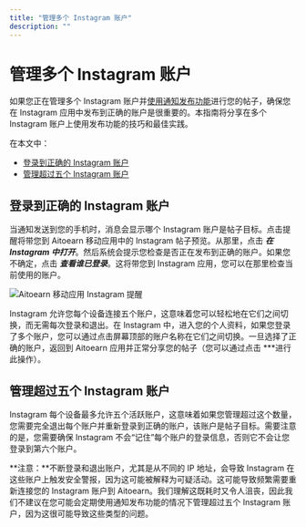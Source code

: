 ```yaml
---
title: "管理多个 Instagram 账户"
description: ""
---
```


# 管理多个 Instagram 账户

如果您正在管理多个 Instagram 账户并[使用通知发布功能](https://支持.aitoearn.com//支持.aitoearn.com/article/658-using-notification-发布功能)进行您的帖子，确保您在 Instagram 应用中发布到正确的账户是很重要的。本指南将分享在多个 Instagram 账户上使用发布功能的技巧和最佳实践。

在本文中：
- [登录到正确的 Instagram 账户](#Logging-into-the-correct-Instagram-账户-fm-k_)
- [管理超过五个 Instagram 账户](#Managing-更多-than-five-Instagram-账户s-kE_O6)

## 登录到正确的 Instagram 账户

当通知发送到您的手机时，消息会显示哪个 Instagram 账户是帖子目标。点击提醒将带您到 Aitoearn 移动应用中的 Instagram 帖子预览。从那里，点击 ***在 Instagram 中打开***。然后系统会提示您检查是否正在发布到正确的账户。如果您不确定，点击 ***查看谁已登录***。这将带您到 Instagram 应用，您可以在那里检查当前使用的账户。

![Aitoearn 移动应用 Instagram 提醒](//d33v4339jhl8k0.cloudfront.net/docs/assets/64cb6cf86d4a3e191f237e66/图片s/651499dc556a3e3cf18cc027/img-1714411-1695848922-1561476440.png)

Instagram 允许您每个设备连接五个账户，这意味着您可以轻松地在它们之间切换，而无需每次登录和退出。在 Instagram 中，进入您的个人资料，如果您登录了多个账户，您可以通过点击屏幕顶部的账户名称在它们之间切换。一旦选择了正确的账户，返回到 Aitoearn 应用并正常分享您的帖子（您可以通过点击 ***进行此操作）。

## 管理超过五个 Instagram 账户

Instagram 每个设备最多允许五个活跃账户，这意味着如果您管理超过这个数量，您需要完全退出每个账户并重新登录到正确的账户，该账户是帖子目标。需要注意的是，您需要确保 Instagram 不会“记住”每个账户的登录信息，否则它不会让您登录到第六个账户。

**注意：**不断登录和退出账户，尤其是从不同的 IP 地址，会导致 Instagram 在这些账户上触发安全警报，因为这可能被解释为可疑活动。这可能导致频繁需要重新连接您的 Instagram 账户到 Aitoearn。我们理解这既耗时又令人沮丧，因此我们不建议在您可能会定期使用通知发布功能的情况下管理超过五个 Instagram 账户，因为这很可能导致这些类型的问题。
